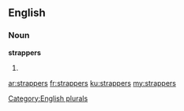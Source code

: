 ==English==

===Noun===
'''strappers'''

# {{plural of|strapper}}

[[Category:English plurals]]

[[ar:strappers]]
[[fr:strappers]]
[[ku:strappers]]
[[my:strappers]]
